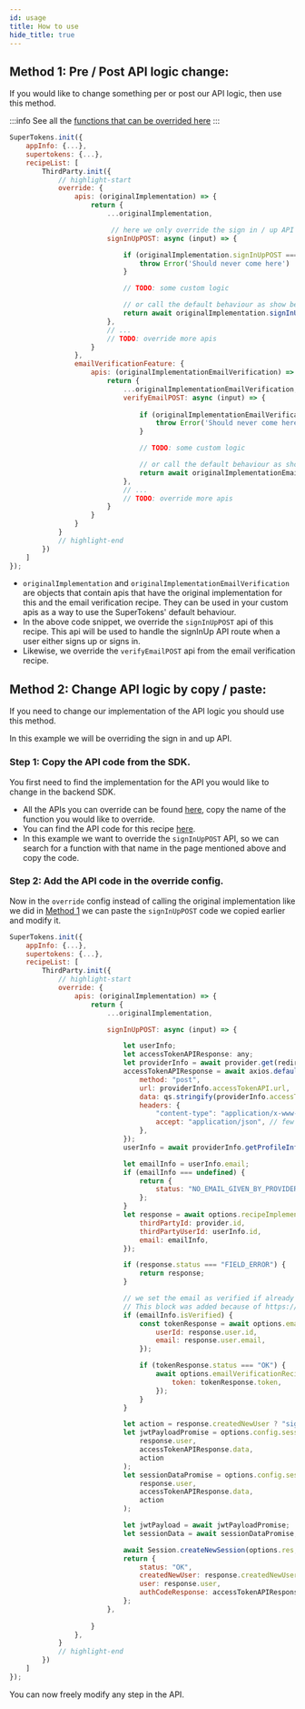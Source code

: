 ```yaml
---
id: usage
title: How to use
hide_title: true
---
```



## Method 1: Pre / Post API logic change:

If you would like to change something per or post our API logic, then use this method.

:::info
See all the [functions that can be overrided here](/docs/nodejs/thirdparty/override/apis)
:::

<BackendSDKTabs>
<TabItem value="nodejs">

```jsx
SuperTokens.init({
    appInfo: {...},
    supertokens: {...},
    recipeList: [
        ThirdParty.init({
            // highlight-start
            override: {
                apis: (originalImplementation) => {
                    return {
                        ...originalImplementation,

                         // here we only override the sign in / up API logic 
                        signInUpPOST: async (input) => {

                            if (originalImplementation.signInUpPOST === undefined){
                                throw Error('Should never come here')
                            }

                            // TODO: some custom logic

                            // or call the default behaviour as show below
                            return await originalImplementation.signInUpPOST(input);
                        },
                        // ...
                        // TODO: override more apis
                    }
                },
                emailVerificationFeature: {
                    apis: (originalImplementationEmailVerification) => {
                        return {
                            ...originalImplementationEmailVerification,
                            verifyEmailPOST: async (input) => {
                                
                                if (originalImplementationEmailVerification.verifyEmailPOST === undefined){
                                    throw Error('Should never come here')
                                }

                                // TODO: some custom logic

                                // or call the default behaviour as show below
                                return await originalImplementationEmailVerification.verifyEmailPOST(input);
                            },
                            // ...
                            // TODO: override more apis
                        }
                    }
                }
            }
            // highlight-end
        })
    ]
});
```
</TabItem>
</BackendSDKTabs>

- `originalImplementation` and `originalImplementationEmailVerification` are objects that contain apis that have the original implementation for this and the email verification recipe. They can be used in your custom apis as a way to use the SuperTokens' default behaviour.
- In the above code snippet, we override the `signInUpPOST` api of this recipe. This api will be used to handle the signInUp API route when a user either signs up or signs in.
- Likewise, we override the `verifyEmailPOST` api from the email verification recipe.


## Method 2: Change API logic by copy / paste:

If you need to change our implementation of the API logic you should use this method.

In this example we will be overriding the sign in and up API.

### Step 1: Copy the API code from the SDK.

You first need to find the implementation for the API you would like to change in the backend SDK.
- All the APIs you can override can be found [here](/docs/nodejs/thirdparty/override/apis), copy the name of the function you would like to override.
- You can find the API code for this recipe [here](https://github.com/supertokens/supertokens-node/blob/master/lib/ts/recipe/thirdparty/api/implementation.ts).
- In this example we want to override the `signInUpPOST` API, so we can search for a function with that name in the page mentioned above and copy the code.

### Step 2: Add the API code in the override config.

Now in the `override` config instead of calling the original implementation like we did in [Method 1](#method-1-pre--post-api-logic-change) we can paste the `signInUpPOST` code we copied earlier and modify it.

<BackendSDKTabs>
<TabItem value="nodejs">

```jsx
SuperTokens.init({
    appInfo: {...},
    supertokens: {...},
    recipeList: [
        ThirdParty.init({
            // highlight-start
            override: {
                apis: (originalImplementation) => {
                    return {
                        ...originalImplementation,

                        signInUpPOST: async (input) => {

                            let userInfo;
                            let accessTokenAPIResponse: any;
                            let providerInfo = await provider.get(redirectURI, code);
                            accessTokenAPIResponse = await axios.default({
                                method: "post",
                                url: providerInfo.accessTokenAPI.url,
                                data: qs.stringify(providerInfo.accessTokenAPI.params),
                                headers: {
                                    "content-type": "application/x-www-form-urlencoded",
                                    accept: "application/json", // few providers like github don't send back json response by default
                                },
                            });
                            userInfo = await providerInfo.getProfileInfo(accessTokenAPIResponse.data);

                            let emailInfo = userInfo.email;
                            if (emailInfo === undefined) {
                                return {
                                    status: "NO_EMAIL_GIVEN_BY_PROVIDER",
                                };
                            }
                            let response = await options.recipeImplementation.signInUp({
                                thirdPartyId: provider.id,
                                thirdPartyUserId: userInfo.id,
                                email: emailInfo,
                            });

                            if (response.status === "FIELD_ERROR") {
                                return response;
                            }

                            // we set the email as verified if already verified by the OAuth provider.
                            // This block was added because of https://github.com/supertokens/supertokens-core/issues/295
                            if (emailInfo.isVerified) {
                                const tokenResponse = await options.emailVerificationRecipeImplementation.createEmailVerificationToken({
                                    userId: response.user.id,
                                    email: response.user.email,
                                });

                                if (tokenResponse.status === "OK") {
                                    await options.emailVerificationRecipeImplementation.verifyEmailUsingToken({
                                        token: tokenResponse.token,
                                    });
                                }
                            }

                            let action = response.createdNewUser ? "signup" : "signin";
                            let jwtPayloadPromise = options.config.sessionFeature.setJwtPayload(
                                response.user,
                                accessTokenAPIResponse.data,
                                action
                            );
                            let sessionDataPromise = options.config.sessionFeature.setSessionData(
                                response.user,
                                accessTokenAPIResponse.data,
                                action
                            );

                            let jwtPayload = await jwtPayloadPromise;
                            let sessionData = await sessionDataPromise;

                            await Session.createNewSession(options.res, response.user.id, jwtPayload, sessionData);
                            return {
                                status: "OK",
                                createdNewUser: response.createdNewUser,
                                user: response.user,
                                authCodeResponse: accessTokenAPIResponse.data,
                            };
                        },
                        
                    }
                },
            }
            // highlight-end
        })
    ]
});
```
</TabItem>
</BackendSDKTabs>

You can now freely modify any step in the API.